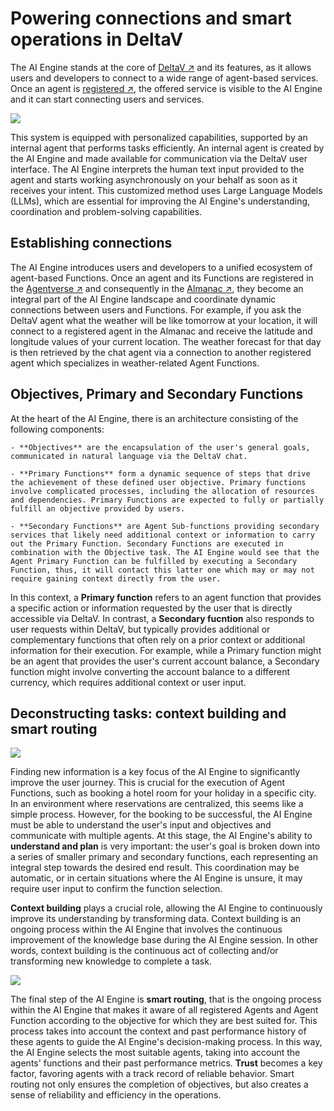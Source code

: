 # Powering connections and smart operations in DeltaV

The AI Engine stands at the core of [DeltaV ↗️](https://deltav.agentverse.ai/login) and its features, as it allows users and developers to connect to a wide range of agent-based services. Once an agent is [registered ↗️](/guides/agentverse/registering-agent-services), the offered service is visible to the AI Engine and it can start connecting users and services.

![](../../../src/images/concepts/ai-engine/ai_with_personal_data.svg)

This system is equipped with personalized capabilities, supported by an internal agent that performs tasks efficiently. An internal agent is created by the AI Engine and made available for communication via the DeltaV user interface. The AI Engine interprets the human text input provided to the agent and starts working asynchronously on your behalf as soon as it receives your intent. This customized method uses Large Language Models (LLMs), which are essential for improving the AI Engine's understanding, coordination and problem-solving capabilities.

## Establishing connections

The AI Engine introduces users and developers to a unified ecosystem of agent-based Functions. Once an agent and its Functions are registered in the [Agentverse ↗️](/concepts/agent-services/agentverse-intro) and consequently in the [Almanac ↗️](/references/contracts/uagents-almanac/almanac-overview), they become an integral part of the AI Engine landscape and coordinate dynamic connections between users and Functions. For example, if you ask the DeltaV agent what the weather will be like tomorrow at your location, it will connect to a registered agent in the Almanac and receive the latitude and longitude values of your current location. The weather forecast for that day is then retrieved by the chat agent via a connection to another registered agent which specializes in weather-related Agent Functions.

## Objectives, Primary and Secondary Functions

At the heart of the AI Engine, there is an architecture consisting of the following components:

    - **Objectives** are the encapsulation of the user's general goals, communicated in natural language via the DeltaV chat.

    - **Primary Functions** form a dynamic sequence of steps that drive the achievement of these defined user objective. Primary functions involve complicated processes, including the allocation of resources and dependencies. Primary Functions are expected to fully or partially fulfill an objective provided by users.

    - **Secondary Functions** are Agent Sub-functions providing secondary services that likely need additional context or information to carry out the Primary Function. Secondary Functions are executed in combination with the Objective task. The AI Engine would see that the Agent Primary Function can be fulfilled by executing a Secondary Function, thus, it will contact this latter one which may or may not require gaining context directly from the user.

In this context, a **Primary function** refers to an agent function that provides a specific action or information requested by the user that is directly accessible via DeltaV. In contrast, a **Secondary fucntion** also responds to user requests within DeltaV, but typically provides additional or complementary functions that often rely on a prior context or additional information for their execution. For example, while a Primary function might be an agent that provides the user's current account balance, a Secondary function might involve converting the account balance to a different currency, which requires additional context or user input.

## Deconstructing tasks: context building and smart routing

![](../../../src/images/concepts/ai-engine/human_text_in.svg)

Finding new information is a key focus of the AI Engine to significantly improve the user journey. This is crucial for the execution of Agent Functions, such as booking a hotel room for your holiday in a specific city. In an environment where reservations are centralized, this seems like a simple process. However, for the booking to be successful, the AI Engine must be able to understand the user's input and objectives and communicate with multiple agents. At this stage, the AI Engine's ability to **understand and plan** is very important: the user's goal is broken down into a series of smaller primary and secondary functions, each representing an integral step towards the desired end result. This coordination may be automatic, or in certain situations where the AI Engine is unsure, it may require user input to confirm the function selection.

**Context building** plays a crucial role, allowing the AI Engine to continuously improve its understanding by transforming data. Context building is an ongoing process within the AI Engine that involves the continuous improvement of the knowledge base during the AI Engine session. In other words, context building is the continuous act of collecting and/or transforming new knowledge to complete a task.

![](../../../src/images/concepts/ai-engine/hotel_tasks_go_through_the_engine_to_representative_agents.svg)

The final step of the AI Engine is **smart routing**, that is the ongoing process within the AI Engine that makes it aware of all registered Agents and Agent Function according to the objective for which they are best suited for. This process takes into account the context and past performance history of these agents to guide the AI Engine's decision-making process. In this way, the AI Engine selects the most suitable agents, taking into account the agents' functions and their past performance metrics. **Trust** becomes a key factor, favoring agents with a track record of reliable behavior. Smart routing not only ensures the completion of objectives, but also creates a sense of reliability and efficiency in the operations.
